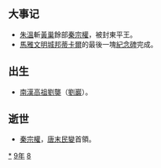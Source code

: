 {{yearTOC|889|唐'''[[龍紀|龍紀]]元年'''；南诏'''[[嵯耶|嵯耶]]元年'''；日本'''[[仁和_(光孝天皇)|仁和]]五年'''，'''[[寬平|寬平]]元年'''}}

== 大事记 ==
* [[朱溫|朱溫]]斬[[黃巢|黃巢]]餘部[[秦宗權|秦宗權]]，被封東平王。
* [[馬雅文明|馬雅文明]][[城邦|城邦]][[蒂卡爾|蒂卡爾]]的最後一塊[[紀念碑|紀念碑]]完成。
== 出生 ==
* [[南漢高祖|南漢高祖]][[劉龑|劉龑]]（[[劉巖|劉巖]]）。

== 逝世 ==
{{Wikisource year mention}}
* [[秦宗權|秦宗權]]，[[唐末民變|唐末民變]]首領。

[[Category:889年|*]]
[[Category:880年代|9年]]
[[Category:9世纪各年|8]]